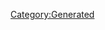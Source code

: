 {{Database/Costume/CostumeInfo
 |ID=280
 |DivaId=5
 |PrismCostumeId=30
 |Enabled=2
 |SkillId=35
 |EODICFLJAKO=False
 |AGBPBDODKBK=1
 |HMCOGDICFNB=1
 |LevelMax=0
 |HGBJODBCJDA=0
 |EGLDFPILJLG=0
 |GLEEPAFMPLO=False
 |IIELLEPEEFH=6660
}}
[[Category:Generated]]
